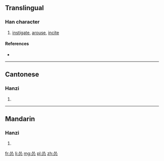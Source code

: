 {{also|慫}}
==Translingual==

===Han character===
{{Han char|rn=61|rad=心|as=04|sn=8|four=|canj=OOP,XOOP|ids=⿱从心}}

# [[instigate]], [[arouse]], [[incite]]

====References====
* {{Han ref|kx=0379.071|hdz=42274.030|uh=6002|ud=24578}}

----

==Cantonese==

===Hanzi===
{{yue-hanzi|jyut=[[sung2]]|y=sung2|tra=慫}}

# {{defn|lang=yue|sort=心04}}

----

==Mandarin==

===Hanzi===
{{cmn-hanzi|tra=慫|pin=[[sǒng]] ([[song3]])|wg=sung<sup>3</sup>}}

# {{defn|lang=cmn|sort=心04}}

[[fr:怂]]
[[li:怂]]
[[mg:怂]]
[[pl:怂]]
[[zh:怂]]